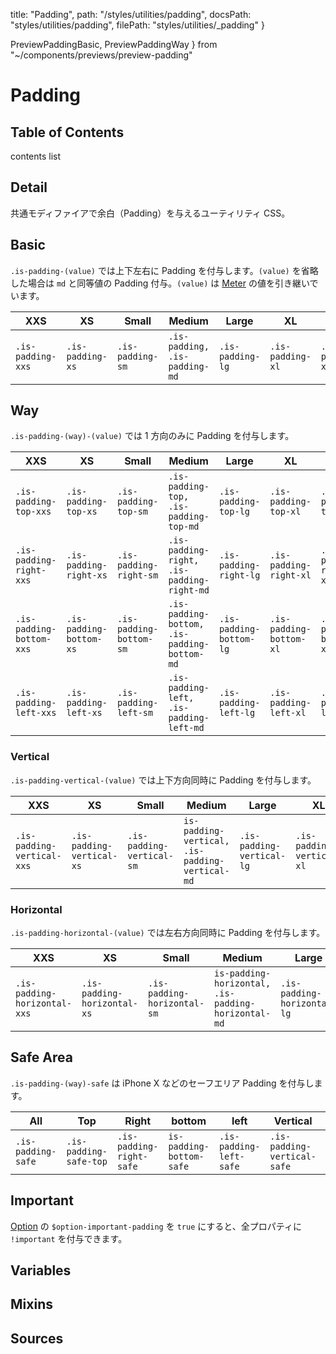   title: "Padding",
  path: "/styles/utilities/padding",
  docsPath: "styles/utilities/padding",
  filePath: "styles/utilities/_padding"
}

  PreviewPaddingBasic,
  PreviewPaddingWay
} from "~/components/previews/preview-padding"

# Padding

## Table of Contents

contents list

## Detail

共通モディファイアで余白（Padding）を与えるユーティリティ CSS。

## Basic

`.is-padding-(value)` では上下左右に Padding を付与します。`(value)` を省略した場合は `md` と同等値の Padding 付与。`(value)` は [Meter](/configs/variables/meter) の値を引き継いでいます。

<PreviewPaddingBasic />

| XXS               | XS               | Small            | Medium                        | Large            | XL               | XXL               |
| ----------------- | ---------------- | ---------------- | ----------------------------- | ---------------- | ---------------- | ----------------- |
| `.is-padding-xxs` | `.is-padding-xs` | `.is-padding-sm` | `.is-padding, .is-padding-md` | `.is-padding-lg` | `.is-padding-xl` | `.is-padding-xxl` |

## Way

`.is-padding-(way)-(value)` では 1 方向のみに Padding を付与します。

<PreviewPaddingWay />

| XXS                      | XS                      | Small                   | Medium                                      | Large                   | XL                      | XXL                      |
| ------------------------ | ----------------------- | ----------------------- | ------------------------------------------- | ----------------------- | ----------------------- | ------------------------ |
| `.is-padding-top-xxs`    | `.is-padding-top-xs`    | `.is-padding-top-sm`    | `.is-padding-top, .is-padding-top-md`       | `.is-padding-top-lg`    | `.is-padding-top-xl`    | `.is-padding-top-xxl`    |
| `.is-padding-right-xxs`  | `.is-padding-right-xs`  | `.is-padding-right-sm`  | `.is-padding-right, .is-padding-right-md`   | `.is-padding-right-lg`  | `.is-padding-right-xl`  | `.is-padding-right-xxl`  |
| `.is-padding-bottom-xxs` | `.is-padding-bottom-xs` | `.is-padding-bottom-sm` | `.is-padding-bottom, .is-padding-bottom-md` | `.is-padding-bottom-lg` | `.is-padding-bottom-xl` | `.is-padding-bottom-xxl` |
| `.is-padding-left-xxs`   | `.is-padding-left-xs`   | `.is-padding-left-sm`   | `.is-padding-left, .is-padding-left-md`     | `.is-padding-left-lg`   | `.is-padding-left-xl`   | `.is-padding-left-xxl`   |

### Vertical

`.is-padding-vertical-(value)` では上下方向同時に Padding を付与します。

| XXS                        | XS                        | Small                     | Medium                                         | Large                     | XL                        | XXL                        |
| -------------------------- | ------------------------- | ------------------------- | ---------------------------------------------- | ------------------------- | ------------------------- | -------------------------- |
| `.is-padding-vertical-xxs` | `.is-padding-vertical-xs` | `.is-padding-vertical-sm` | `is-padding-vertical, .is-padding-vertical-md` | `.is-padding-vertical-lg` | `.is-padding-vertical-xl` | `.is-padding-vertical-xxl` |

### Horizontal

`.is-padding-horizontal-(value)` では左右方向同時に Padding を付与します。

| XXS                          | XS                          | Small                       | Medium                                             | Large                       | XL                          | XXL                          |
| ---------------------------- | --------------------------- | --------------------------- | -------------------------------------------------- | --------------------------- | --------------------------- | ---------------------------- |
| `.is-padding-horizontal-xxs` | `.is-padding-horizontal-xs` | `.is-padding-horizontal-sm` | `is-padding-horizontal, .is-padding-horizontal-md` | `.is-padding-horizontal-lg` | `.is-padding-horizontal-xl` | `.is-padding-horizontal-xxl` |

## Safe Area

`.is-padding-(way)-safe` は iPhone X などのセーフエリア Padding を付与します。

| All                | Top                    | Right                    | bottom                   | left                    | Vertical                    | Horizontal                    |
| ------------------ | ---------------------- | ------------------------ | ------------------------ | ----------------------- | --------------------------- | ----------------------------- |
| `.is-padding-safe` | `.is-padding-safe-top` | `.is-padding-right-safe` | `is-padding-bottom-safe` | `.is-padding-left-safe` | `.is-padding-vertical-safe` | `.is-padding-horizontal-safe` |

## Important

[Option](/configs/variables/option#option-important-xxxx) の `$option-important-padding` を `true` にすると、全プロパティに `!important` を付与できます。

## Variables

<PreviewVariablesSingle filePath={meta.filePath} viewCompiled={true} />

## Mixins

<PreviewMixins filePath={meta.filePath} />

## Sources

<PreviewSources
  title={meta.title}
  docsPath={meta.docsPath}
  scssPath={meta.filePath}
/>
